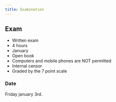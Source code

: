 ```yaml
---
title: Examination
---
```


## Exam

* Written exam
* 4 hours
* January
* Open book
* Computers and mobile phones are NOT permitted
* Internal censor
* Graded by the 7 point scale

### Date

Friday january 3rd.
